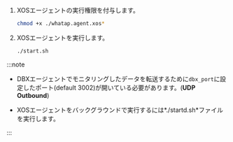 1. XOSエージェントの実行権限を付与します。

    ```bash
    chmod +x ./whatap.agent.xos*
    ```

1. XOSエージェントを実行します。

    ```bash
    ./start.sh
    ```

:::note

* DBXエージェントでモニタリングしたデータを転送するために`dbx_port`に設定したポート(default 3002)が開いている必要があります。(**UDP Outbound**)

* XOSエージェントをバックグラウンドで実行するには*./startd.sh*ファイルを実行します。

:::